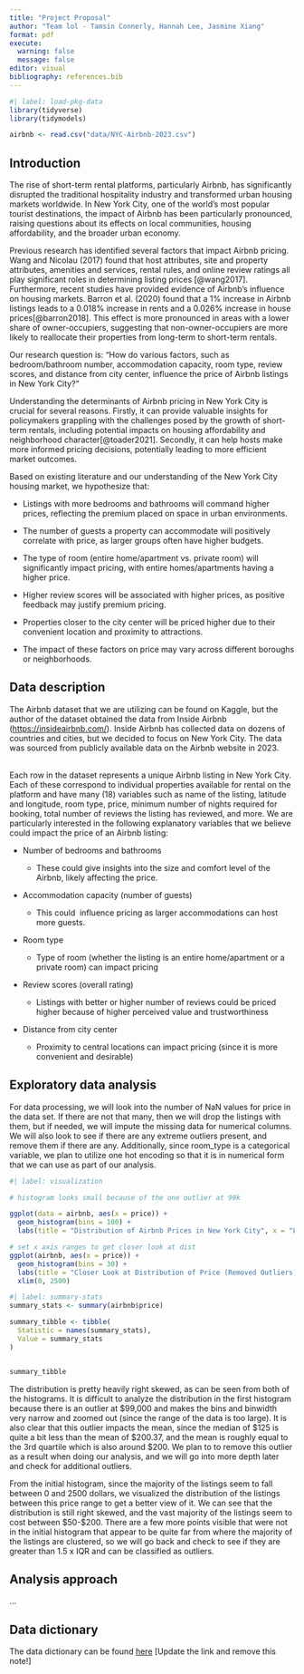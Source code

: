 ```yaml
---
title: "Project Proposal"
author: "Team lol - Tamsin Connerly, Hannah Lee, Jasmine Xiang"
format: pdf
execute: 
  warning: false
  message: false
editor: visual
bibliography: references.bib
---
```


```r
#| label: load-pkg-data
library(tidyverse)
library(tidymodels)

airbnb <- read.csv("data/NYC-Airbnb-2023.csv")
```

## Introduction

The rise of short-term rental platforms, particularly Airbnb, has significantly disrupted the traditional hospitality industry and transformed urban housing markets worldwide. In New York City, one of the world's most popular tourist destinations, the impact of Airbnb has been particularly pronounced, raising questions about its effects on local communities, housing affordability, and the broader urban economy.

Previous research has identified several factors that impact Airbnb pricing. Wang and Nicolau (2017) found that host attributes, site and property attributes, amenities and services, rental rules, and online review ratings all play significant roles in determining listing prices [@wang2017]. Furthermore, recent studies have provided evidence of Airbnb's influence on housing markets. Barron et al. (2020) found that a 1% increase in Airbnb listings leads to a 0.018% increase in rents and a 0.026% increase in house prices[@barron2018]. This effect is more pronounced in areas with a lower share of owner-occupiers, suggesting that non-owner-occupiers are more likely to reallocate their properties from long-term to short-term rentals.

Our research question is: "How do various factors, such as bedroom/bathroom number, accommodation capacity, room type, review scores, and distance from city center, influence the price of Airbnb listings in New York City?" 

Understanding the determinants of Airbnb pricing in New York City is crucial for several reasons. Firstly, it can provide valuable insights for policymakers grappling with the challenges posed by the growth of short-term rentals, including potential impacts on housing affordability and neighborhood character[@toader2021]. Secondly, it can help hosts make more informed pricing decisions, potentially leading to more efficient market outcomes.

Based on existing literature and our understanding of the New York City housing market, we hypothesize that:

-   Listings with more bedrooms and bathrooms will command higher prices, reflecting the premium placed on space in urban environments.

-   The number of guests a property can accommodate will positively correlate with price, as larger groups often have higher budgets.

-   The type of room (entire home/apartment vs. private room) will significantly impact pricing, with entire homes/apartments having a higher price.

-   Higher review scores will be associated with higher prices, as positive feedback may justify premium pricing.

-   Properties closer to the city center will be priced higher due to their convenient location and proximity to attractions.

-   The impact of these factors on price may vary across different boroughs or neighborhoods.

## Data description

The Airbnb dataset that we are utilizing can be found on Kaggle, but the author of the dataset obtained the data from Inside Airbnb (<https://insideairbnb.com/>). Inside Airbnb has collected data on dozens of countries and cities, but we decided to focus on New York City. The data was sourced from publicly available data on the Airbnb website in 2023.

\
Each row in the dataset represents a unique Airbnb listing in New York City. Each of these correspond to individual properties available for rental on the platform and have many (18) variables such as name of the listing, latitude and longitude, room type, price, minimum number of nights required for booking, total number of reviews the listing has reviewed, and more. We are particularly interested in the following explanatory variables that we believe could impact the price of an Airbnb listing:

-   Number of bedrooms and bathrooms

    -   These could give insights into the size and comfort level of the Airbnb, likely affecting the price.

-   Accommodation capacity (number of guests)

    -   This could  influence pricing as larger accommodations can host more guests.

-   Room type

    -   Type of room (whether the listing is an entire home/apartment or a private room) can impact pricing

-   Review scores (overall rating)

    -   Listings with better or higher number of reviews could be priced higher because of higher perceived value and trustworthiness

-   Distance from city center

    -   Proximity to central locations can impact pricing (since it is more convenient and desirable)

## Exploratory data analysis

For data processing, we will look into the number of NaN values for price in the data set. If there are not that many, then we will drop the listings with them, but if needed, we will impute the missing data for numerical columns. We will also look to see if there are any extreme outliers present, and remove them if there are any. Additionally, since room_type is a categorical variable, we plan to utilize one hot encoding so that it is in numerical form that we can use as part of our analysis.

```r
#| label: visualization

# histogram looks small because of the one outlier at 99k

ggplot(data = airbnb, aes(x = price)) +
  geom_histogram(bins = 100) +
  labs(title = "Distribution of Airbnb Prices in New York City", x = "Listing Price (USD)", y = "Count") 


```

```r
# set x axis ranges to get closer look at dist
ggplot(airbnb, aes(x = price)) +
  geom_histogram(bins = 30) +
  labs(title = "Closer Look at Distribution of Price (Removed Outliers)", x = "Listing Price (USD)", y = "Count") +
  xlim(0, 2500) 
```

```r
#| label: summary-stats
summary_stats <- summary(airbnb$price)

summary_tibble <- tibble(
  Statistic = names(summary_stats),
  Value = summary_stats
)


summary_tibble
```

The distribution is pretty heavily right skewed, as can be seen from both of the histograms. It is difficult to analyze the distribution in the first histogram because there is an outlier at \$99,000 and makes the bins and binwidth very narrow and zoomed out (since the range of the data is too large). It is also clear that this outlier impacts the mean, since the median of \$125 is quite a bit less than the mean of \$200.37, and the mean is roughly equal to the 3rd quartile which is also around \$200. We plan to to remove this outlier as a result when doing our analysis, and we will go into more depth later and check for additional outliers.

From the initial histogram, since the majority of the listings seem to fall between 0 and 2500 dollars, we visualized the distribution of the listings between this price range to get a better view of it. We can see that the distribution is still right skewed, and the vast majority of the listings seem to cost between \$50-\$200. There are a few more points visible that were not in the initial histogram that appear to be quite far from where the majority of the listings are clustered, so we will go back and check to see if they are greater than 1.5 x IQR and can be classified as outliers.

## Analysis approach

...

## Data dictionary

The data dictionary can be found [here](ADD%20LINK!!!) \[Update the link and remove this note!\]

